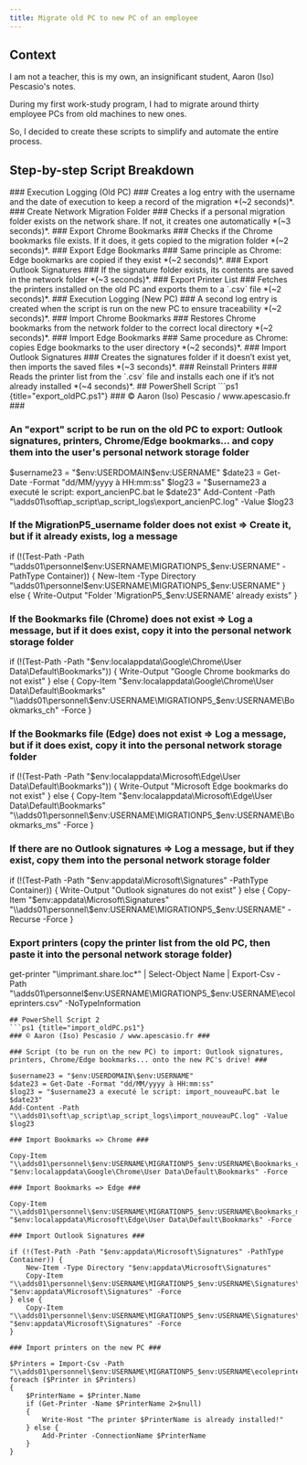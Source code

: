```yaml
---
title: Migrate old PC to new PC of an employee
---
```


## Context

I am not a teacher, this is my own, an insignificant student, Aaron (Iso) Pescasio's notes.

During my first work-study program, I had to migrate around thirty employee PCs from old machines to new ones.

So, I decided to create these scripts to simplify and automate the entire process.

## Step-by-step Script Breakdown

<DynamicCallout>
<Steps>

<Step>
### Execution Logging (Old PC) ###
Creates a log entry with the username and the date of execution to keep a record of the migration *(~2 seconds)*.
</Step>

<Step>
### Create Network Migration Folder ###
Checks if a personal migration folder exists on the network share. If not, it creates one automatically *(~3 seconds)*.
</Step>

<Step>
### Export Chrome Bookmarks ###
Checks if the Chrome bookmarks file exists. If it does, it gets copied to the migration folder *(~2 seconds)*.
</Step>

<Step>
### Export Edge Bookmarks ###
Same principle as Chrome: Edge bookmarks are copied if they exist *(~2 seconds)*.
</Step>

<Step>
### Export Outlook Signatures ###
If the signature folder exists, its contents are saved in the network folder *(~3 seconds)*.
</Step>

<Step>
### Export Printer List ###
Fetches the printers installed on the old PC and exports them to a `.csv` file *(~2 seconds)*.
</Step>

<Step>
### Execution Logging (New PC) ###
A second log entry is created when the script is run on the new PC to ensure traceability *(~2 seconds)*.
</Step>

<Step>
### Import Chrome Bookmarks ###
Restores Chrome bookmarks from the network folder to the correct local directory *(~2 seconds)*.
</Step>

<Step>
### Import Edge Bookmarks ###
Same procedure as Chrome: copies Edge bookmarks to the user directory *(~2 seconds)*.
</Step>

<Step>
### Import Outlook Signatures ###
Creates the signatures folder if it doesn’t exist yet, then imports the saved files *(~3 seconds)*.
</Step>

<Step>
### Reinstall Printers ###
Reads the printer list from the `.csv` file and installs each one if it’s not already installed *(~4 seconds)*.
</Step>

</Steps>
</DynamicCallout>
## PowerShell Script
```ps1 {title="export_oldPC.ps1"}
### © Aaron (Iso) Pescasio / www.apescasio.fr ###

### An "export" script to be run on the old PC to export: Outlook signatures, printers, Chrome/Edge bookmarks... and copy them into the user's personal network storage folder ###

$username23 = "$env:USERDOMAIN\$env:USERNAME"
$date23 = Get-Date -Format "dd/MM/yyyy à HH:mm:ss"
$log23 = "$username23 a executé le script: export_ancienPC.bat le $date23"
Add-Content -Path "\\adds01\soft\ap_script\ap_script_logs\export_ancienPC.log" -Value $log23

### If the MigrationP5_username folder does not exist => Create it, but if it already exists, log a message ###

if (!(Test-Path -Path "\\adds01\personnel\$env:USERNAME\MIGRATIONP5_$env:USERNAME" -PathType Container)) {
    New-Item -Type Directory "\\adds01\personnel\$env:USERNAME\MIGRATIONP5_$env:USERNAME"
} else {
    Write-Output "Folder 'MigrationP5_$env:USERNAME' already exists"
}

### If the Bookmarks file (Chrome) does not exist => Log a message, but if it does exist, copy it into the personal network storage folder ###

if (!(Test-Path -Path "$env:localappdata\Google\Chrome\User Data\Default\Bookmarks")) {
    Write-Output "Google Chrome bookmarks do not exist"
} else {
    Copy-Item "$env:localappdata\Google\Chrome\User Data\Default\Bookmarks" "\\adds01\personnel\$env:USERNAME\MIGRATIONP5_$env:USERNAME\Bookmarks_ch" -Force
}

### If the Bookmarks file (Edge) does not exist => Log a message, but if it does exist, copy it into the personal network storage folder ###

if (!(Test-Path -Path "$env:localappdata\Microsoft\Edge\User Data\Default\Bookmarks")) {
    Write-Output "Microsoft Edge bookmarks do not exist"
} else {
    Copy-Item "$env:localappdata\Microsoft\Edge\User Data\Default\Bookmarks" "\\adds01\personnel\$env:USERNAME\MIGRATIONP5_$env:USERNAME\Bookmarks_ms" -Force
}

### If there are no Outlook signatures => Log a message, but if they exist, copy them into the personal network storage folder ###

if (!(Test-Path -Path "$env:appdata\Microsoft\Signatures" -PathType Container)) {
    Write-Output "Outlook signatures do not exist"
} else {
    Copy-Item "$env:appdata\Microsoft\Signatures" "\\adds01\personnel\$env:USERNAME\MIGRATIONP5_$env:USERNAME\" -Recurse -Force
}

### Export printers (copy the printer list from the old PC, then paste it into the personal network storage folder) ###

get-printer "\\imprimant.share.loc\*" | Select-Object Name | Export-Csv -Path "\\adds01\personnel\$env:USERNAME\MIGRATIONP5_$env:USERNAME\ecoleprinters.csv" -NoTypeInformation

```
## PowerShell Script 2
```ps1 {title="import_oldPC.ps1"}
### © Aaron (Iso) Pescasio / www.apescasio.fr ###

### Script (to be run on the new PC) to import: Outlook signatures, printers, Chrome/Edge bookmarks... onto the new PC's drive! ###

$username23 = "$env:USERDOMAIN\$env:USERNAME"
$date23 = Get-Date -Format "dd/MM/yyyy à HH:mm:ss"
$log23 = "$username23 a executé le script: import_nouveauPC.bat le $date23"
Add-Content -Path "\\adds01\soft\ap_script\ap_script_logs\import_nouveauPC.log" -Value $log23

### Import Bookmarks => Chrome ###

Copy-Item "\\adds01\personnel\$env:USERNAME\MIGRATIONP5_$env:USERNAME\Bookmarks_ch" "$env:localappdata\Google\Chrome\User Data\Default\Bookmarks" -Force

### Import Bookmarks => Edge ###

Copy-Item "\\adds01\personnel\$env:USERNAME\MIGRATIONP5_$env:USERNAME\Bookmarks_ms" "$env:localappdata\Microsoft\Edge\User Data\Default\Bookmarks" -Force

### Import Outlook Signatures ###

if (!(Test-Path -Path "$env:appdata\Microsoft\Signatures" -PathType Container)) {
    New-Item -Type Directory "$env:appdata\Microsoft\Signatures"
    Copy-Item "\\adds01\personnel\$env:USERNAME\MIGRATIONP5_$env:USERNAME\Signatures\*" "$env:appdata\Microsoft\Signatures" -Force
} else {
    Copy-Item "\\adds01\personnel\$env:USERNAME\MIGRATIONP5_$env:USERNAME\Signatures\*" "$env:appdata\Microsoft\Signatures" -Force
}

### Import printers on the new PC ###

$Printers = Import-Csv -Path "\\adds01\personnel\$env:USERNAME\MIGRATIONP5_$env:USERNAME\ecoleprinters.csv"
foreach ($Printer in $Printers)
{
    $PrinterName = $Printer.Name
    if (Get-Printer -Name $PrinterName 2>$null)
    {
        Write-Host "The printer $PrinterName is already installed!"
    } else {
        Add-Printer -ConnectionName $PrinterName
    }
}

```